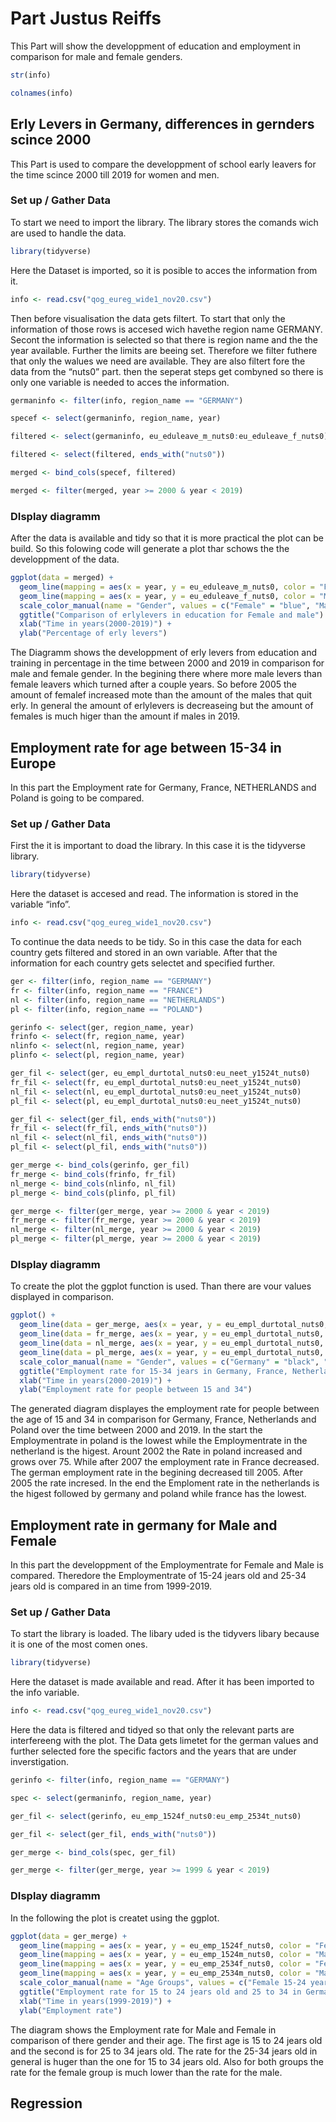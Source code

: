 # Part Justus Reiffs

This Part will show the developpment of education and employment in comparison for male and female genders.


```r
str(info)
```

```r
colnames(info)
```
## Erly Levers in Germany, differences in gernders scince 2000

This Part is used to compare the developpment of school early leavers for the time scince 
2000 till 2019 for women and men.

### Set up / Gather Data 

To start we need to import the library. The library stores the comands wich are used to 
handle the data.

```r
library(tidyverse)
```

Here the Dataset is imported, so it is posible to acces the information from it. 

```r
info <- read.csv("qog_eureg_wide1_nov20.csv")
```

Then before visualisation the data gets filtert. To start that only the information of 
those rows is accesed wich havethe region name GERMANY. Secont the information is selected 
so that there is region name and the the year available. Further the limits are beeing set. 
Therefore we filter futhere that only the walues we need are available. They are also 
filtert fore the data from the "nuts0" part. then the seperat steps get combyned so there 
is only one variable is needed to acces the information.

```r
germaninfo <- filter(info, region_name == "GERMANY")

specef <- select(germaninfo, region_name, year)

filtered <- select(germaninfo, eu_eduleave_m_nuts0:eu_eduleave_f_nuts0)

filtered <- select(filtered, ends_with("nuts0"))

merged <- bind_cols(specef, filtered)

merged <- filter(merged, year >= 2000 & year < 2019)
```

### DIsplay diagramm

After the data is available and tidy so that it is more practical the plot can be build. 
So this folowing code will generate a plot thar schows the the developpment of the data.

```r
ggplot(data = merged) +
  geom_line(mapping = aes(x = year, y = eu_eduleave_m_nuts0, color = "Female")) +
  geom_line(mapping = aes(x = year, y = eu_eduleave_f_nuts0, color = "Male")) +
  scale_color_manual(name = "Gender", values = c("Female" = "blue", "Male" = "red")) +
  ggtitle("Comparison of erlylevers in education for Female and male") +
  xlab("Time in years(2000-2019)") +
  ylab("Percentage of erly levers")
```

The Diagramm shows the developpment of erly levers from education and training in percentage
in the time between 2000 and 2019 in comparison for male and female gender. 
In the begining there where more male levers than female leavers which turned after a 
couple years. So before 2005 the amount of femalef increased mote than the amount of the males 
that quit erly. In general the amount of erlylevers is decreaseing but the amount of females is 
much higer than the amount if males in 2019.

## Employment rate for age between 15-34 in Europe

In this part the Employment rate for Germany, France, NETHERLANDS and Poland is going to 
be compared.

### Set up / Gather Data 

First the it is important to doad the library. In this case it is the tidyverse library.

```r
library(tidyverse)
```

Here the dataset is accesed and read. The information is stored in the variable "info".

```r
info <- read.csv("qog_eureg_wide1_nov20.csv")
```

To continue the data needs to be tidy. So in this case the data for each country gets 
filtered and stored in an own variable. After that the information for each country gets 
selectet and specified further. 

```r
ger <- filter(info, region_name == "GERMANY")
fr <- filter(info, region_name == "FRANCE")
nl <- filter(info, region_name == "NETHERLANDS")
pl <- filter(info, region_name == "POLAND")

gerinfo <- select(ger, region_name, year)
frinfo <- select(fr, region_name, year)
nlinfo <- select(nl, region_name, year)
plinfo <- select(pl, region_name, year)

ger_fil <- select(ger, eu_empl_durtotal_nuts0:eu_neet_y1524t_nuts0)
fr_fil <- select(fr, eu_empl_durtotal_nuts0:eu_neet_y1524t_nuts0)
nl_fil <- select(nl, eu_empl_durtotal_nuts0:eu_neet_y1524t_nuts0)
pl_fil <- select(pl, eu_empl_durtotal_nuts0:eu_neet_y1524t_nuts0)

ger_fil <- select(ger_fil, ends_with("nuts0"))
fr_fil <- select(fr_fil, ends_with("nuts0"))
nl_fil <- select(nl_fil, ends_with("nuts0"))
pl_fil <- select(pl_fil, ends_with("nuts0"))

ger_merge <- bind_cols(gerinfo, ger_fil)
fr_merge <- bind_cols(frinfo, fr_fil)
nl_merge <- bind_cols(nlinfo, nl_fil)
pl_merge <- bind_cols(plinfo, pl_fil)

ger_merge <- filter(ger_merge, year >= 2000 & year < 2019)
fr_merge <- filter(fr_merge, year >= 2000 & year < 2019)
nl_merge <- filter(nl_merge, year >= 2000 & year < 2019)
pl_merge <- filter(pl_merge, year >= 2000 & year < 2019)
```

### DIsplay diagramm

To create the plot the ggplot function is used. Than there are vour values displayed in 
comparison. 

```r
ggplot() +
  geom_line(data = ger_merge, aes(x = year, y = eu_empl_durtotal_nuts0, color = "Germany")) +
  geom_line(data = fr_merge, aes(x = year, y = eu_empl_durtotal_nuts0, color = "France")) +
  geom_line(data = nl_merge, aes(x = year, y = eu_empl_durtotal_nuts0, color = "Netherlands")) +
  geom_line(data = pl_merge, aes(x = year, y = eu_empl_durtotal_nuts0, color = "Poland")) +
  scale_color_manual(name = "Gender", values = c("Germany" = "black", "France" = "blue", "Netherlands" = "orange", "Poland" = "red")) +
  ggtitle("Employment rate for 15-34 jears in Germany, France, Netherlands and Poland scince 2000") +
  xlab("Time in years(2000-2019)") +
  ylab("Employment rate for people between 15 and 34")
```

The generated diagram displayes the employment rate for people between the age of 15 and 34 
in comparison for Germany, France, Netherlands and Poland over the time between 2000 and 2019.
In the start the Employmentrate in poland is the lowest while the Employmentrate in the 
netherland is the higest. Arount 2002 the Rate in poland increased and grows over 75. While 
after 2007 the employment rate in France decreased. The german employment rate in the begining 
decreased till 2005. After 2005 the rate incresed. In the end the Emploment rate in the 
netherlands is the higest followed by germany and poland while france has the lowest.

## Employment rate in germany for Male and Female

In this part the developpment of the Employmentrate for Female and Male is compared. Theredore 
the Employmentrate of 15-24 jears old and 25-34 jears old is compared in an time from 1999-2019.

### Set up / Gather Data 

To start the library is loaded. The libary uded is the tidyvers libary because it is one of 
the most comen ones. 

```r
library(tidyverse)
```

Here the dataset is made available and read. After it has been imported to the info variable.

```r
info <- read.csv("qog_eureg_wide1_nov20.csv")
```

Here the data is filtered and tidyed so that only the relevant parts are interfereeng with the 
plot. The Data gets limetet for the german values and further selected fore the specific 
factors and the years that are under inverstigation.

```r
gerinfo <- filter(info, region_name == "GERMANY")

spec <- select(germaninfo, region_name, year)

ger_fil <- select(gerinfo, eu_emp_1524f_nuts0:eu_emp_2534t_nuts0)

ger_fil <- select(ger_fil, ends_with("nuts0"))

ger_merge <- bind_cols(spec, ger_fil)

ger_merge <- filter(ger_merge, year >= 1999 & year < 2019)
```

### DIsplay diagramm

In the following the plot is createt using the ggplot.

```r
ggplot(data = ger_merge) +
  geom_line(mapping = aes(x = year, y = eu_emp_1524f_nuts0, color = "Female 15-24 years old")) +
  geom_line(mapping = aes(x = year, y = eu_emp_1524m_nuts0, color = "Male 15-24 years old")) +
  geom_line(mapping = aes(x = year, y = eu_emp_2534f_nuts0, color = "Female 25-34 years old")) +
  geom_line(mapping = aes(x = year, y = eu_emp_2534m_nuts0, color = "Male 25-34 years old")) +
  scale_color_manual(name = "Age Groups", values = c("Female 15-24 years old" = "#0000ff", "Male 15-24 years old" = "#7979ff", "Female 25-34 years old" = "#e600ff", "Male 25-34 years old" = "#ff6ef8")) +
  ggtitle("Employment rate for 15 to 24 jears old and 25 to 34 in Germany between 1999 and 2019") +
  xlab("Time in years(1999-2019)") +
  ylab("Employment rate")
```

The diagram shows the Employment rate for Male and Female in comparison of there gender and 
their age. The first age is 15 to 24 jears old and the second is for 25 to 34 jears old. 
The rate for the 25-34 jears old in general is huger than the one for 15 to 34 jears old. 
Also for both groups the rate for the female group is much lower than the rate for the male.

## Regression